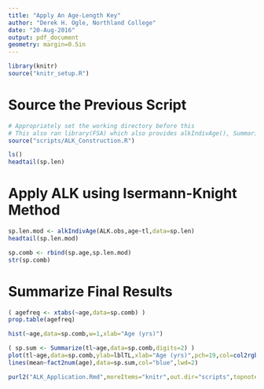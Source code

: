 ```yaml
---
title: "Apply An Age-Length Key"
author: "Derek H. Ogle, Northland College"
date: "20-Aug-2016"
output: pdf_document
geometry: margin=0.5in
---
```


```r
library(knitr)
source("knitr_setup.R")
```

# Source the Previous Script
```r
# Appropriately set the working directory before this
# This also ran library(FSA) which also provides alkIndivAge(), Summarize(), hist()
source("scripts/ALK_Construction.R")
```
\vspace{-24pt}
```r
ls()
headtail(sp.len)
```

# Apply ALK using Isermann-Knight Method
```r
sp.len.mod <- alkIndivAge(ALK.obs,age~tl,data=sp.len)
headtail(sp.len.mod)
```

```r
sp.comb <- rbind(sp.age,sp.len.mod)
str(sp.comb)
```

# Summarize Final Results
```r
( agefreq <- xtabs(~age,data=sp.comb) )
prop.table(agefreq)
```
\newpage
```r
hist(~age,data=sp.comb,w=1,xlab="Age (yrs)")
```
```r
( sp.sum <- Summarize(tl~age,data=sp.comb,digits=2) )
plot(tl~age,data=sp.comb,ylab=lblTL,xlab="Age (yrs)",pch=19,col=col2rgbt("black",0.1))
lines(mean~fact2num(age),data=sp.sum,col="blue",lwd=2)
```

```r
purl2("ALK_Application.Rmd",moreItems="knitr",out.dir="scripts",topnotes="AFS Kansas City 20-Aug-16")
```
